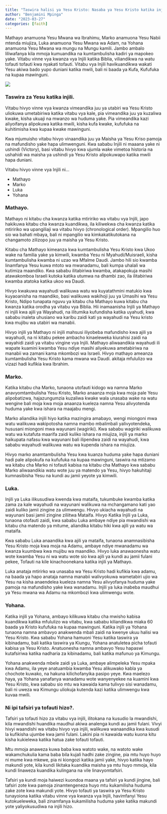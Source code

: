 ```yaml
---
title: "Taswira halisi ya Yesu Kristo: Nasaba ya Yesu Kristo katika injili."
author: "Benjamini Mpinga"
date: "2023-03-27"
categories: [faith]
---
```


Mathayo anamuona Yesu Mwana wa Ibrahimu, Marko anamuona Yesu Nabii mtenda miujiza, Luka anamuona Yesu Mwana wa Adam, na Yohana anamuona Yesu Mwana wa mungu na Mungu kamili. Jambo ambalo liliwafanya kila mmoja kumuandika na kumtambulisha kadiri ya mapokeo yake. Vitabu vinne vya kwanza vya Injili katika Biblia, viliandikwa na watu tofauti tofauti kwa nyakati tofauti. Vitabu vya Injili havikuandikwa wakati Yesu akiwa bado yupo duniani katika mwili, bali ni baada ya Kufa, Kufufuka na kupaa mawinguni.

![](kongolo.jpg)

### Taswira za Yesu katika injili.

Vitabu hivyo vinne vya kwanza vimeandika juu ya utabiri wa Yesu Kristo uliokuwa umetabiriwa katika vitabu vya kale, pia vimeandika juu ya kuzaliwa kwake, kisha ukuaji na mwanzo wa huduma yake. Pia vimeandika kazi aliyoifanya alipokuwa katika mwili, kisha kufa kwake, kufufuka na kuhitimisha kwa kupaa kwake mawinguni.

Kwa mjumuisho vitabu hivyo vinaandika juu ya Maisha ya Yesu Kriso pamoja na mafundisho yake hapa ulimwenguni. Kwa sababu Injili ni maaana yake ni ushindi (Victory), basi vitabu hivyo kwa ujumla wake vimetoa historia na ushahidi wa maisha ya ushindi ya Yesu Kristo alipokuwapo katika mwili hapa duniani.

Vitabu hivyo vinne vya Injili ni...

- Mathayo
- Marko
- Luka
- Yohana

### Mathayo.

Mathayo ni kitabu cha kwanza katika mtiririko wa vitabu vya Injili, japo hakikuwa kitabu cha kwanza kuandikwa, ila kiliwekwa cha kwanza katika mtiririko wa upangiliaji wa vitabu hivyo (chronological order). Mpangilio huo sio wa bahati mbaya, bali ni mpangilio wa kimkakatikutokana na changamoto zilizopo juu ya maisha ya Yesu Kristo.

Kitabu cha Mathayo kimeanza kwa kumtambulisha Yesu Kristo kwa Ukoo wake na familia yake ya kimwili, kwamba Yesu ni Myahudi/Muisraeli, kisha kumtambulisha kwamba ni uzao wa Mfalme Daudi. Jambo hili sio kwamba linamfanya Yesu kuwa mtoto wa mwanadamu, bali kumpa uhalali wa kutimiza maandiko. Kwa sababu ilitabiriwa kwamba, atakapokuja masihi atawakomboa Israeli kutoka katika utumwa na dhambi zao, ila ilitabiriwa kwamba atatoka katika ukoo wa Daudi.

Hivyo kwakuwa wayahudi walikuwa watu wa kuyatathmini matukio kwa kuyaoanisha na maandiko, basi walikuwa wakihoji juu ya Umasihi wa Yesu Kristo, Ndipo tunapata nguvu ya kitabu cha Mathayo kuwa kitabu cha kwanza katika orodha ya vitabu vya Biblia. Hii inamaanisha Injili ya Mathayo ni injili kwa ajili ya Wayahudi, na ilitumika kufundisha katika uyahudi, kwa sababu inaleta uhusiano wa karibu zaidi kati ya wayahudi na Yesu kristo kwa mujibu wa utabiri wa manabii.

Hivyo injili ya Mathayo ni injili mahsusi iliyobeba mafundisho kwa ajili ya wayahudi, na ni kitabu pekee ambacho kinaeleweka kiurahisi zaidi na wayahidi zaidi ya vitabu vingine vya Injili. Mathayo aliwaandikia wayahudi ili wapate kuamini kwamba Yesu ndiye masihi aliyekuwa ametabiriwa na manabii wa zamani kama mkombozi wa Israeli. Hivyo mathayo ameanza kumtambulisha Yesu Kristo kama mwana wa Daudi. akitaja mfululizo wa vizazi hadi kufikia kwa Ibrahim.

### Marko.

Katika kitabu cha Marko, tunaona utofauti kidogo wa namna Marko anavyomtambulisha Yesu Kristo, Marko anaanza moja kwa moja pale Yesu alipobatizwa, hajazungumzia kuzaliwa kwake wala unasaba wake na watu wengine bali moja kwa moja anaanza kueleza namna Yesu alivyotenda huduma yake kwa ishara na maajabu mengi. 

Marko aliandika injili hiyo katika mazingira amabayo, wengi miongoni mwa watu walikuwa wakipotosha namna mambo mbalimbali yalivyotendeka, hususani miongoni mwa wayunani (wagiriki). Kwa sababu wagiriki walikuwa watu wa kutafuta maarifa zaidi kuliko ishara na miujiza, injili ya marko haikupata nafasu kwa wayunani bali ilipendwa zaidi na wayahudi, kwa sababu wayahudi walikuwa watu wa kupenda ishara na miujiza.

Hivyo marko anamtambulisha Yesu kwa kuanza huduma yake hapa duniani hadi pale alipokufa na kufufuka na kupaa mawinguni, taswira na mtizamo wa kitabu cha Marko ni tofauti kabisa na kitabu cha Mathayo kwa sababu Marko aliwaandikia watu wote juu ya matendo ya Yesu, hivyo hakuhitaji kumnasibisha Yesu na kundi au jamii yeyote ya kimwili.

### Luka.

Injili ya Luka ilikusudiwa kwenda kwa mataifa, tukumbuke kwamba katika zama za kale wayahudi na wayunani walikuwa na mchangamano kati yao zaidi kuliko jamii zingine za ulimwengu. Hivyo ukiacha wayahudi na wayunani basi jamii zingine ziliitwa Mataifa. Hivyo Katika Injili ya Luka, tunaona otofauti zaidi, kwa sababu Luka ambaye ndiye pia mwandishi wa kitabu cha matendo ya mitume, aliandika kitabu hiki kwa ajili ya watu wa mataifa.

Kwa sababu Luka anaandika kwa ajili ya mataifa, tunaona anamnasibisha Yesu Kristo moja kwa moja na Adamu, ambaye ndiye mwanadamu wa kwanza kuumbwa kwa mujibu wa maandiko. Hivyo luka anawaonesha watu wote kwamba Yesu ni wa watu wote sio kwa ajili ya kundi au jamii fulani pekee, Tofauti na kile kinachoonekana katika injili ya Mathayo.

Luka anataja mtirirko wa unasaba wa Yesu Kristo hadi kufikia kwa adamu, na baada ya hapo anataja namna manabii walivyokuwa wametabiri ujio wa Yesu na kisha anaendelea kueleza namna Yesu alivyofanya huduma yake pamoja na mafundisho yake kwa wanadamu. Injili ya luka inabeba maudhui ya Yesu mwana wa Adamu na mkombozi kwa ulimwengu wote.

### Yohana.

Katika injili ya Yohana, ambayo kilikuwa kitabu cha mwisho kabisa kuandikwa katika mfululizo wa vitabu, kwa sababu kiliandikwa miaka 60 baada ya Kristo kufufuka na kupaa mawinguni. Katika injili ya Yohana tunaona namna ambavyo anakwenda mbali zaidi na kwenye ukuu halisi wa Yesu Kristo. Kwa sababu Yohana hamuoni Yesu katika taswira ya kibinadamu, bali katika taswira ya Kiungu, Yohana anatuletea picha tofauti kabisa ya Yesu Kristo. Anatuonesha namna ambavyo Yesu hapaswi kutafsiriwa katika nadharia za kibinadamu, bali katika mafunuo ya Kimungu. 

Yohana anakwenda mbele zaidi ya Luka, ambaye alimpeleka Yesu mpaka kwa Adamu, ila yeye anatuambia kwamba Yesu alikuwako kabla ya chochote kuwako, na hakuna kilichofanyika pasipo yeye. Kwa maelezo haya, ya Yohana yanafanya wanadamu wote wanyenyekee na kuamini kwa Yesu Kristo, kwa sababu sio mtu wa kawaida kama tulivyo sisi wanadamu, bali ni uweza wa Kimungu uliokuja kutenda kazi katika ulimwengu kwa kuvaa mwili.

### Ni ipi tafsiri ya tofauti hizo?.

Tafsiri ya tofauti hizo za vitabu vya injili, ilitokana na kusudio la mwandishi, kila mwandishi huandika maudhui akiwa analenga kundi au jamii fulani. Vivyi hivyi waandishi wa vitabu hivyo vya injili, walikuwa wanaandika kwa kusudi la kufikisha ujumbe kwa jamii fulani. Lakini pia ni kawaida watu kuona kitu kisha kukielewa katika hatua zake tofauti tofauti.

Mtu mmoja anaweza kuwa baba kwa watoto wake, na watoto wake wakamchukulia kama baba bila kujali hadhi zake zingine, pia mtu huyo huyo ni mume kwa mkewe, pia ni kiongozi katika jamii yake, hivyo katika hayo makundi yote, kila kundi likitaka kuandika maisha ya mtu huyo mmoja, kila kundi linaweza kuandika kulingana na vile linavyomtafsiri. 

Tafsiri ya kundi moja haiwezi kuondoa maana ya tafsiri ya kundi jingine, bali tafsiri zote kwa pamoja zinamtengeneza huyo mtu kukamilisha huduma zake zote kwa makundi yote. Hivyo tofauti ya taswira ya Yesu Kristo tunayoiona katika vitabu vinne vya kwanza vya Injili, havimfanyi Yesu kutokueleweka, bali zinamfanya kukamilisha huduma yake katika makundi yote yaliyokusudiwa na injili hizo.





